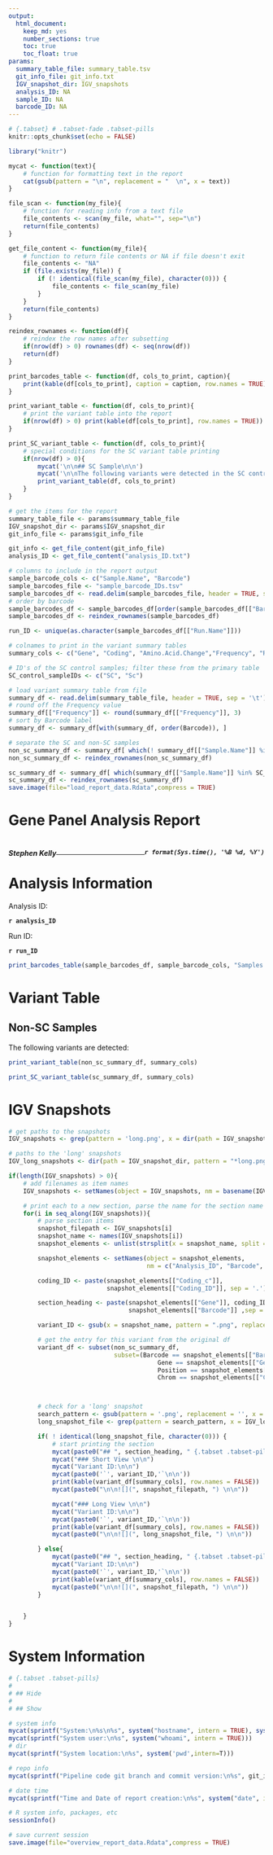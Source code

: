 ```yaml
---
output:
  html_document:
    keep_md: yes
    number_sections: true
    toc: true
    toc_float: true
params:
  summary_table_file: summary_table.tsv
  git_info_file: git_info.txt
  IGV_snapshot_dir: IGV_snapshots
  analysis_ID: NA
  sample_ID: NA
  barcode_ID: NA
---
```

<!-- Setup the R code to be used in R Markdown generation throughout the report -->
```r
# {.tabset} # .tabset-fade .tabset-pills
knitr::opts_chunk$set(echo = FALSE)

library("knitr")

mycat <- function(text){
    # function for formatting text in the report
    cat(gsub(pattern = "\n", replacement = "  \n", x = text))
}

file_scan <- function(my_file){
    # function for reading info from a text file
    file_contents <- scan(my_file, what="", sep="\n")
    return(file_contents)
}

get_file_content <- function(my_file){
    # function to return file contents or NA if file doesn't exit
    file_contents <- "NA"
    if (file.exists(my_file)) {
        if (! identical(file_scan(my_file), character(0))) {
            file_contents <- file_scan(my_file)
        }
    }
    return(file_contents)
}

reindex_rownames <- function(df){
    # reindex the row names after subsetting
    if(nrow(df) > 0) rownames(df) <- seq(nrow(df))
    return(df)
}

print_barcodes_table <- function(df, cols_to_print, caption){
    print(kable(df[cols_to_print], caption = caption, row.names = TRUE))
}

print_variant_table <- function(df, cols_to_print){
    # print the variant table into the report
    if(nrow(df) > 0) print(kable(df[cols_to_print], row.names = TRUE))
}

print_SC_variant_table <- function(df, cols_to_print){
    # special conditions for the SC variant table printing
    if(nrow(df) > 0){
        mycat('\n\n## SC Sample\n\n')
        mycat('\n\nThe following variants were detected in the SC control sample:\n\n')
        print_variant_table(df, cols_to_print)
    }
}

```


```r
# get the items for the report
summary_table_file <- params$summary_table_file
IGV_snapshot_dir <- params$IGV_snapshot_dir
git_info_file <- params$git_info_file

git_info <- get_file_content(git_info_file)
analysis_ID <- get_file_content("analysis_ID.txt")
```

```r
# columns to include in the report output
sample_barcode_cols <- c("Sample.Name", "Barcode")
sample_barcodes_file <- "sample_barcode_IDs.tsv"
sample_barcodes_df <- read.delim(sample_barcodes_file, header = TRUE, sep = '\t') # , check.names = FALSE
# order by barcode
sample_barcodes_df <- sample_barcodes_df[order(sample_barcodes_df[["Barcode"]]), ]
sample_barcodes_df <- reindex_rownames(sample_barcodes_df)

run_ID <- unique(as.character(sample_barcodes_df[["Run.Name"]]))
```

```r
# colnames to print in the variant summary tables
summary_cols <- c("Gene", "Coding", "Amino.Acid.Change","Frequency", "Review", "Sample.Name", "Barcode")

# ID's of the SC control samples; filter these from the primary table
SC_control_sampleIDs <- c("SC", "Sc")

# load variant summary table from file
summary_df <- read.delim(summary_table_file, header = TRUE, sep = '\t')
# round off the Frequency value
summary_df[["Frequency"]] <- round(summary_df[["Frequency"]], 3)
# sort by Barcode label
summary_df <- summary_df[with(summary_df, order(Barcode)), ]

# separate the SC and non-SC samples
non_sc_summary_df <- summary_df[ which(! summary_df[["Sample.Name"]] %in% SC_control_sampleIDs), ]
non_sc_summary_df <- reindex_rownames(non_sc_summary_df)

sc_summary_df <- summary_df[ which(summary_df[["Sample.Name"]] %in% SC_control_sampleIDs), ]
sc_summary_df <- reindex_rownames(sc_summary_df)
save.image(file="load_report_data.Rdata",compress = TRUE)
```
<!-- Start printing the report contents -->
<!-- Custom report header -->
<div class="fluid-row" id="header">
<h1 class="title toc-ignore">Gene Panel Analysis Report</h1>
<h4 class="author" style="display: inline; float: left;"><em>Stephen Kelly</em></h4>
<h4 class="date" style=" inline; float: right;"><em>`r format(Sys.time(), '%B %d, %Y')`</em></h4>
</div>
<br>
<hr class="section-rule">

<!-- Custom report CSS styling -->
<style>
/* custom line between sections */
.section-rule {
color: lightgray;
}

/* color the active TOC element purple */
.list-group-item.active, .list-group-item.active:focus, .list-group-item.active:hover {
    background-color: indigo;
}

/*
#header h1 {
    color: purple; 
    border-bottom: 1px solid purple;
    padding-bottom: 15px;
}
*/

/* color the active pill buttons purple with white text */

.nav-pills > li.active > a, .nav-pills > li.active > a:focus {
color: white;
background-color: indigo;
}
/* color the inactive pill button text purple */

.nav-pills > li.active > a:hover {
background-color: indigo;
color:white;
}

.nav>li>a {
color: indigo;
background-color: lightgray;
}

</style>


# Analysis Information

Analysis ID:

<strong>`r analysis_ID`</strong>

Run ID:

<strong>`r run_ID`</strong>

```r
print_barcodes_table(sample_barcodes_df, sample_barcode_cols, "Samples included in the analysis.")
```

# Variant Table {.tabset .tabset-pills}

## Non-SC Samples

The following variants are detected:

```r
print_variant_table(non_sc_summary_df, summary_cols)
```

```r
print_SC_variant_table(sc_summary_df, summary_cols)
```

# IGV Snapshots

```r
# get paths to the snapshots
IGV_snapshots <- grep(pattern = 'long.png', x = dir(path = IGV_snapshot_dir, pattern = "*.png", full.names = TRUE), value = TRUE, invert = TRUE)

# paths to the 'long' snapshots
IGV_long_snapshots <- dir(path = IGV_snapshot_dir, pattern = "*long.png", full.names = TRUE)

if(length(IGV_snapshots) > 0){
    # add filenames as item names
    IGV_snapshots <- setNames(object = IGV_snapshots, nm = basename(IGV_snapshots))

    # print each to a new section, parse the name for the section name
    for(i in seq_along(IGV_snapshots)){
        # parse section items
        snapshot_filepath <- IGV_snapshots[i]
        snapshot_name <- names(IGV_snapshots[i])
        snapshot_elements <- unlist(strsplit(x = snapshot_name, split = '.', fixed = TRUE))

        snapshot_elements <- setNames(object = snapshot_elements,
                                      nm = c("Analysis_ID", "Barcode", "Gene", "Chrom", "Pos", "Coding_c", "Coding_ID", "Extension"))

        coding_ID <- paste(snapshot_elements[["Coding_c"]],
                           snapshot_elements[["Coding_ID"]], sep = '.')

        section_heading <- paste(snapshot_elements[["Gene"]], coding_ID,
                                 snapshot_elements[["Barcode"]] ,sep = ' ')

        variant_ID <- gsub(x = snapshot_name, pattern = ".png", replacement = "")

        # get the entry for this variant from the original df
        variant_df <- subset(non_sc_summary_df,
                             subset=(Barcode == snapshot_elements[["Barcode"]] &
                                         Gene == snapshot_elements[["Gene"]] &
                                         Position == snapshot_elements[["Pos"]] &
                                         Chrom == snapshot_elements[["Chrom"]]))



        # check for a 'long' snapshot
        search_pattern <- gsub(pattern = '.png', replacement = '', x = names(snapshot_filepath))
        long_snapshot_file <- grep(pattern = search_pattern, x = IGV_long_snapshots, value = TRUE)

        if( ! identical(long_snapshot_file, character(0))) {
            # start printing the section
            mycat(paste0("## ", section_heading, " {.tabset .tabset-pills} \n\n"))
            mycat("### Short View \n\n")
            mycat("Variant ID:\n\n")
            mycat(paste0('`', variant_ID,'`\n\n'))
            print(kable(variant_df[summary_cols], row.names = FALSE))
            mycat(paste0("\n\n![](", snapshot_filepath, ") \n\n"))

            mycat("### Long View \n\n")
            mycat("Variant ID:\n\n")
            mycat(paste0('`', variant_ID,'`\n\n'))
            print(kable(variant_df[summary_cols], row.names = FALSE))
            mycat(paste0("\n\n![](", long_snapshot_file, ") \n\n"))

        } else{
            mycat(paste0("## ", section_heading, " {.tabset .tabset-pills} \n\n"))
            mycat("Variant ID:\n\n")
            mycat(paste0('`', variant_ID,'`\n\n'))
            print(kable(variant_df[summary_cols], row.names = FALSE))
            mycat(paste0("\n\n![](", snapshot_filepath, ") \n\n"))
        }


    }
}

```


# System Information 

```r
# {.tabset .tabset-pills}
# 
# ## Hide
# 
# ## Show

# system info
mycat(sprintf("System:\n%s\n%s", system("hostname", intern = TRUE), system("uname -srv", intern = TRUE)))
mycat(sprintf("System user:\n%s", system("whoami", intern = TRUE)))
# dir
mycat(sprintf("System location:\n%s", system('pwd',intern=T)))

# repo info
mycat(sprintf("Pipeline code git branch and commit version:\n%s", git_info))

# date time
mycat(sprintf("Time and Date of report creation:\n%s", system("date", intern = TRUE)))

# R system info, packages, etc
sessionInfo()

# save current session
save.image(file="overview_report_data.Rdata",compress = TRUE)
```
